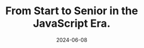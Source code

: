 ---
title: "From Start to Senior in the JavaScript Era."
country: Greece
city: Athens
date: 2024-06-08
url: https://athens.cityjsconf.org/
conference: CityJS Athens
lang: en
---